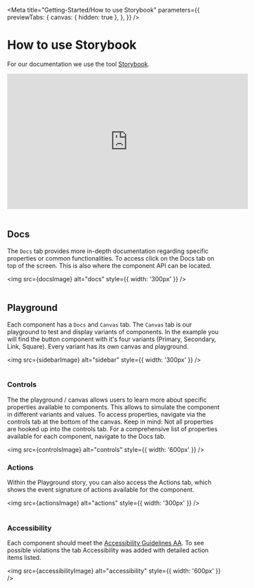 
<Meta
  title="Getting-Started/How to use Storybook"
  parameters={{
    previewTabs: {
      canvas: { hidden: true },
    },
  }}
/>

# How to use Storybook

For our documentation we use the tool [Storybook](https://storybook.js.org/).

<iframe
  width="560"
  height="315"
  src="https://www.youtube.com/embed/p-LFh5Y89eM"
  title="YouTube video player"
  frameBorder="0"
  allow="accelerometer; autoplay; clipboard-write; encrypted-media; gyroscope; picture-in-picture"
  allowFullScreen
></iframe>
<br />
<br />

## Docs

The `Docs` tab provides more in-depth documentation regarding specific properties or common functionalities.
To access click on the Docs tab on top of the screen. This is also where the component API can be located.


<img src={docsImage} alt="docs" style={{ width: '300px' }} />
<br />
<br />

## Playground

Each component has a `Docs` and `Canvas` tab. The `Canvas` tab is our playground to test and display variants of components.
In the example you will find the button component with it's four variants (Primary, Secondary, Link, Square). Every variant has its own canvas and playground.


<img src={sidebarImage} alt="sidebar" style={{ width: '300px' }} />
<br />
<br />

### Controls

The the playground / canvas allows users to learn more about specific properties available to components.
This allows to simulate the component in different variants and values.
To access properties, navigate via the controls tab at the bottom of the canvas.
Keep in mind: Not all properties are hooked up into the controls tab.
For a comprehensive list of properties available for each component, navigate to the Docs tab.


<img src={controlsImage} alt="controls" style={{ width: '600px' }} />
<br />

### Actions

Within the Playground story, you can also access the Actions tab, which shows the event signature of actions available for the component.


<img src={actionsImage} alt="actions" style={{ width: '300px' }} />
<br />
<br />

### Accessibility

Each component should meet the [Accessibility Guidelines AA](https://www.w3.org/WAI/WCAG2AA-Conformance). To see possible violations the tab Accessibility was added with detailed action items listed.


<img src={accessibilityImage} alt="accessibility" style={{ width: '600px' }} />
<br />
<br />

<bal-doc-github link="D:/Baloise/projects/baloise-incubator/design-system/packages/components/src/stories/getting-started/01-storybook.stories.mdx"></bal-doc-github>
